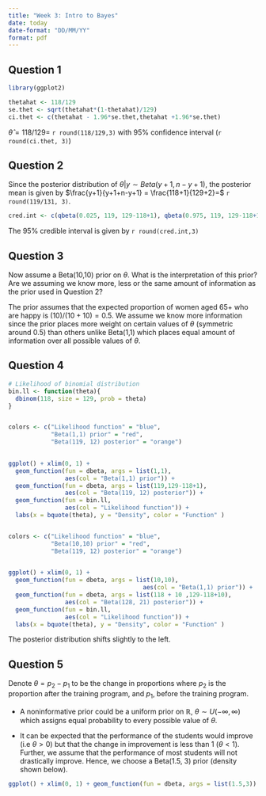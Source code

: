 ```yaml
---
title: "Week 3: Intro to Bayes"
date: today
date-format: "DD/MM/YY"
format: pdf
---
```


## Question 1


```r
library(ggplot2)

thetahat <- 118/129
se.thet <- sqrt(thetahat*(1-thetahat)/129)
ci.thet <- c(thetahat - 1.96*se.thet,thetahat +1.96*se.thet)
```


$\hat \theta = 118/129 =$ `r round(118/129,3)` with 95% confidence interval (`r round(ci.thet, 3)`)


## Question 2


Since the posterior distribution of  $\theta|y \sim Beta(y+1, n-y+1)$, the posterior mean is given by $\frac{y+1}{y+1+n-y+1} = \frac{118+1}{129+2}=$ `r round(119/131, 3)`. 

```r
cred.int <- c(qbeta(0.025, 119, 129-118+1), qbeta(0.975, 119, 129-118+1))

```

 The 95% credible interval is given by `r round(cred.int,3)`
 
 
## Question 3

Now assume a Beta(10,10) prior on $\theta$. What is the interpretation of this prior? Are we assuming we know more, less or the same amount of information as the prior used in Question 2?

The prior assumes that the expected proportion of women aged 65+ who are happy is $(10)/(10+10) = 0.5$. We assume we know more information since the prior places more weight on certain values of $\theta$ (symmetric around 0.5) than others unlike Beta(1,1) which places equal amount of information over all possible values of $\theta$.

## Question 4


```r
# Likelihood of binomial distribution
bin.ll <- function(theta){
  dbinom(118, size = 129, prob = theta)
}


colors <- c("Likelihood function" = "blue", 
            "Beta(1,1) prior" = "red", 
            "Beta(119, 12) posterior" = "orange")

 
ggplot() + xlim(0, 1) +
  geom_function(fun = dbeta, args = list(1,1), 
                aes(col = "Beta(1,1) prior")) +
  geom_function(fun = dbeta, args = list(119,129-118+1),
                aes(col = "Beta(119, 12) posterior")) + 
  geom_function(fun = bin.ll,  
                aes(col = "Likelihood function")) +
  labs(x = bquote(theta), y = "Density", color = "Function" )


colors <- c("Likelihood function" = "blue", 
            "Beta(10,10) prior" = "red", 
            "Beta(119, 12) posterior" = "orange")

 
ggplot() + xlim(0, 1) + 
  geom_function(fun = dbeta, args = list(10,10), 
                                      aes(col = "Beta(1,1) prior")) +
  geom_function(fun = dbeta, args = list(118 + 10 ,129-118+10), 
                aes(col = "Beta(128, 21) posterior")) + 
  geom_function(fun = bin.ll,  
                aes(col = "Likelihood function")) +
  labs(x = bquote(theta), y = "Density", color = "Function" )


```
The posterior distribution shifts slightly to the left. 

## Question 5


Denote $\theta = p_2 - p_1$ to be the change in proportions where $p_2$ is the proportion after the training program, and $p_1$, before the training program.

- A noninformative prior could be a uniform prior on $\mathbb R$, $\theta \sim U(-\infty, \infty)$  which assigns equal probability to every possible value of $\theta$. 


- It can be expected that the performance of the students would improve (i.e $\theta > 0$) but that the change in improvement is less than 1 ($\theta < 1$). Further, we assume that the performance of most students will not drastically improve. Hence, we choose a Beta(1.5, 3) prior (density shown below).

```r
ggplot() + xlim(0, 1) + geom_function(fun = dbeta, args = list(1.5,3))
```
